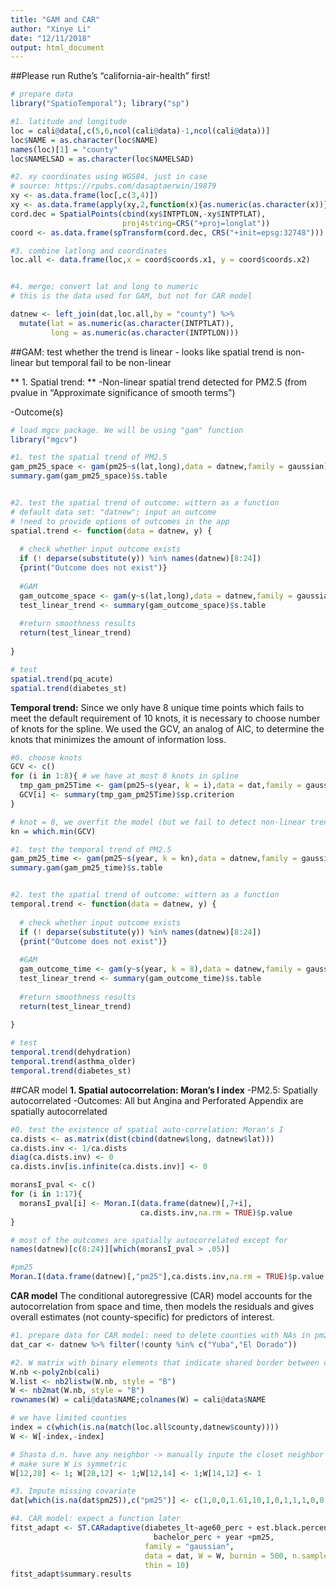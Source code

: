 ```yaml
---
title: "GAM and CAR"
author: "Xinye Li"
date: "12/11/2018"
output: html_document
---
```


##Please run Ruthe's "california-air-health" first!


```r
# prepare data
library("SpatioTemporal"); library("sp")

#1. latitude and longitude
loc = cali@data[,c(5,6,ncol(cali@data)-1,ncol(cali@data))]
loc$NAME = as.character(loc$NAME)
names(loc)[1] = "county"
loc$NAMELSAD = as.character(loc$NAMELSAD)

#2. xy coordinates using WGS84, just in case
# source: https://rpubs.com/dasaptaerwin/19879
xy <- as.data.frame(loc[,c(3,4)])
xy <- as.data.frame(apply(xy,2,function(x){as.numeric(as.character(x))}))
cord.dec = SpatialPoints(cbind(xy$INTPTLON,-xy$INTPTLAT), 
                         proj4string=CRS("+proj=longlat"))
coord <- as.data.frame(spTransform(cord.dec, CRS("+init=epsg:32748")))

#3. combine latlong and coordinates
loc.all <- data.frame(loc,x = coord$coords.x1, y = coord$coords.x2)


#4. merge; convert lat and long to numeric 
# this is the data used for GAM, but not for CAR model

datnew <- left_join(dat,loc.all,by = "county") %>% 
  mutate(lat = as.numeric(as.character(INTPTLAT)),
         long = as.numeric(as.character(INTPTLON))) 


```



##GAM: test whether the trend is linear - looks like spatial trend is non-linear but temporal fail to be non-linear

** 1. Spatial trend: ** 
-Non-linear spatial trend detected for PM2.5 (from pvalue in "Approximate significance of smooth terms")

-Outcome(s)

```r
# load mgcv package. We will be using "gam" function
library("mgcv")

#1. test the spatial trend of PM2.5
gam_pm25_space <- gam(pm25~s(lat,long),data = datnew,family = gaussian)
summary.gam(gam_pm25_space)$s.table


#2. test the spatial trend of outcome: wittern as a function
# default data set: "datnew"; input an outcome
# !need to provide options of outcomes in the app
spatial.trend <- function(data = datnew, y) {
  
  # check whether input outcome exists
  if (! deparse(substitute(y)) %in% names(datnew)[8:24]) 
  {print("Outcome does not exist")}
  
  #GAM
  gam_outcome_space <- gam(y~s(lat,long),data = datnew,family = gaussian)
  test_linear_trend <- summary(gam_outcome_space)$s.table
  
  #return smoothness results
  return(test_linear_trend)
  
}

# test
spatial.trend(pq_acute)
spatial.trend(diabetes_st)
```

**Temporal trend:**
Since we only have 8 unique time points which fails to meet the default requirement of 10 knots, it is necessary to choose number of knots for the spline. We used the GCV, an analog of AIC, to determine the knots that minimizes the amount of information loss. 
```r
#0. choose knots
GCV <- c() 
for (i in 1:8){ # we have at most 8 knots in spline
  tmp_gam_pm25Time <- gam(pm25~s(year, k = i),data = dat,family = gaussian)
  GCV[i] <- summary(tmp_gam_pm25Time)$sp.criterion
}

# knot = 8, we overfit the model (but we fail to detect non-linear trend)
kn = which.min(GCV)

#1. test the temporal trend of PM2.5
gam_pm25_time <- gam(pm25~s(year, k = kn),data = datnew,family = gaussian)
summary.gam(gam_pm25_time)$s.table


#2. test the spatial trend of outcome: wittern as a function
temporal.trend <- function(data = datnew, y) {
  
  # check whether input outcome exists
  if (! deparse(substitute(y)) %in% names(datnew)[8:24]) 
  {print("Outcome does not exist")}
  
  #GAM
  gam_outcome_time <- gam(y~s(year, k = 8),data = datnew,family = gaussian)
  test_linear_trend <- summary(gam_outcome_time)$s.table
  
  #return smoothness results
  return(test_linear_trend)
  
}

# test
temporal.trend(dehydration)
temporal.trend(asthma_older)
temporal.trend(diabetes_st)
```

##CAR model 
**1. Spatial autocorrelation: Moran's I index**
-PM2.5: Spatially autocorrelated
-Outcomes: All but Angina and Perforated Appendix are spatially autocorrelated


```r
#0. test the existence of spatial auto-correlation: Moran's I
ca.dists <- as.matrix(dist(cbind(datnew$long, datnew$lat)))
ca.dists.inv <- 1/ca.dists
diag(ca.dists.inv) <- 0
ca.dists.inv[is.infinite(ca.dists.inv)] <- 0

moransI_pval <- c()
for (i in 1:17){
  moransI_pval[i] <- Moran.I(data.frame(datnew)[,7+i],
                             ca.dists.inv,na.rm = TRUE)$p.value 
}

# most of the outcomes are spatially autocorrelated except for 
names(datnew)[c(8:24)][which(moransI_pval > .05)]

#pm25
Moran.I(data.frame(datnew)[,"pm25"],ca.dists.inv,na.rm = TRUE)$p.value 
```

**CAR model**
The conditional autoregressive (CAR) model accounts for the autocorrelation from space and time, then models the residuals and gives overall estimates (not county-specific) for predictors of interest.

```r
#1. prepare data for CAR model: need to delete counties with NAs in pm25
dat_car <- datnew %>% filter(!county %in% c("Yuba","El Dorado"))

#2. W matrix with binary elements that indicate shared border between counties
W.nb <-poly2nb(cali)
W.list <- nb2listw(W.nb, style = "B")
W <- nb2mat(W.nb, style = "B")
rownames(W) = cali@data$NAME;colnames(W) = cali@data$NAME

# we have limited counties
index = c(which(is.na(match(loc.all$county,datnew$county))))
W <- W[-index,-index]

# Shasta d.n. have any neighbor -> manually inpute the closet neighbor as 1
# make sure W is symmetric
W[12,28] <- 1; W[28,12] <- 1;W[12,14] <- 1;W[14,12] <- 1

#3. Impute missing covariate 
dat[which(is.na(dat$pm25)),c("pm25")] <- c(1,0,0,1.61,10,1,0,1,1,1,0,0,.5,.5,3.5,4,1)

#4. CAR model: expect a function later
fitst_adapt <- ST.CARadaptive(diabetes_lt~age60_perc + est.black.percent +
                                bachelor_perc + year +pm25, 
                              family = "gaussian",
                              data = dat, W = W, burnin = 500, n.sample = 20500,
                              thin = 10)
fitst_adapt$summary.results
```


